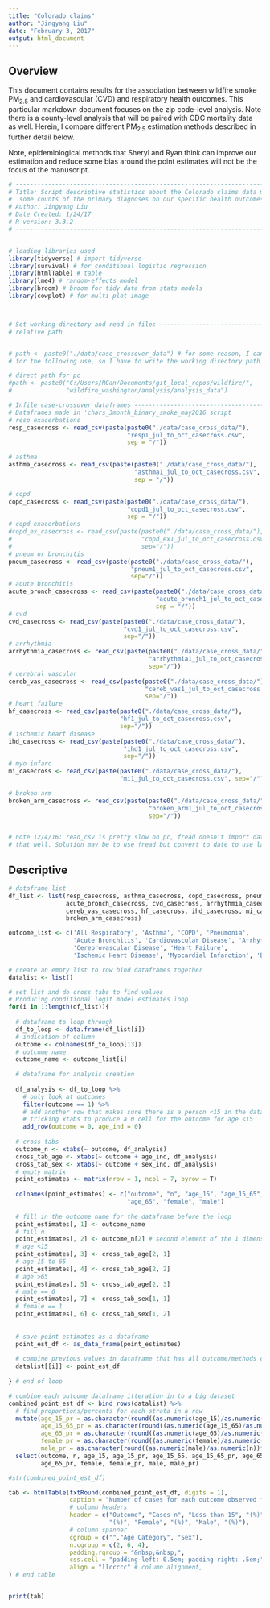 ---
title: "Colorado claims"
author: "Jingyang Liu"
date: "February 3, 2017"
output: html_document
---


## Overview
This document contains results for the association between wildfire smoke PM~2.5~ and cardiovascular (CVD) and respiratory health outcomes. This particular markdown document focuses on the zip code-level analysis. Note there is a county-level analysis that will be paired with CDC mortality data as well. Herein, I compare different PM~2.5~ estimation methods described in further detail below. 

Note, epidemiological methods that Sheryl and Ryan think can improve our estimation and reduce some bias around the point estimates will not be the focus of the manuscript. 

```{r setup, include=FALSE}



# ------------------------------------------------------------------------------
# Title: Script descriptive statistics about the Colorado claims data more than just 2012. 
#  some counts of the primary diagnoses on our specific health outcomes over that time frame.
# Author: Jingyang Liu
# Date Created: 1/24/17
# R version: 3.3.2
# ------------------------------------------------------------------------------


# loading libraries used
library(tidyverse) # import tidyverse
library(survival) # for conditional logistic regression
library(htmlTable) # table
library(lme4) # random-effects model
library(broom) # broom for tidy data from stats models
library(cowplot) # for multi plot image



# Set working directory and read in files --------------------------------------
# relative path


# path <- paste0("./data/case_crossover_data") # for some reason, I cannot use this command 
# for the following use, so I have to write the working directory path 12 times.

# direct path for pc
#path <- paste0("C:/Users/RGan/Documents/git_local_repos/wildfire/",
#               "wildfire_washington/analysis/analysis_data")

# Infile case-crossover dataframes ---------------------------------------------
# Dataframes made in 'chars_3month_binary_smoke_may2016 script
# resp exacerbations
resp_casecross <- read_csv(paste(paste0("./data/case_cross_data/"), 
                                 "resp1_jul_to_oct_casecross.csv", 
                                 sep = "/"))

# asthma
asthma_casecross <- read_csv(paste(paste0("./data/case_cross_data/"), 
                                   "asthma1_jul_to_oct_casecross.csv", 
                                   sep = "/")) 

# copd 
copd_casecross <- read_csv(paste(paste0("./data/case_cross_data/"), 
                                 "copd1_jul_to_oct_casecross.csv", 
                                 sep = "/"))
# copd exacerbations
#copd_ex_casecross <- read_csv(paste(paste0("./data/case_cross_data/"), 
#                                    "copd_ex1_jul_to_oct_casecross.csv",
#                                    sep="/"))
# pneum or bronchitis
pneum_casecross <- read_csv(paste(paste0("./data/case_cross_data/"), 
                                  "pneum1_jul_to_oct_casecross.csv",
                                  sep="/"))
# acute bronchitis
acute_bronch_casecross <- read_csv(paste(paste0("./data/case_cross_data/"), 
                                         "acute_bronch1_jul_to_oct_casecross.csv",
                                         sep = "/"))
# cvd
cvd_casecross <- read_csv(paste(paste0("./data/case_cross_data/"), 
                                "cvd1_jul_to_oct_casecross.csv",
                                sep="/"))
# arrhythmia
arrhythmia_casecross <- read_csv(paste(paste0("./data/case_cross_data/"), 
                                       "arrhythmia1_jul_to_oct_casecross.csv",
                                       sep="/"))
# cerebral vascular
cereb_vas_casecross <- read_csv(paste(paste0("./data/case_cross_data/"), 
                                      "cereb_vas1_jul_to_oct_casecross.csv",
                                      sep="/"))
# heart failure
hf_casecross <- read_csv(paste(paste0("./data/case_cross_data/"), 
                               "hf1_jul_to_oct_casecross.csv", 
                               sep="/"))
# ischemic heart disease
ihd_casecross <- read_csv(paste(paste0("./data/case_cross_data/"), 
                                "ihd1_jul_to_oct_casecross.csv",
                                sep="/"))
# myo infarc
mi_casecross <- read_csv(paste(paste0("./data/case_cross_data/"), 
                               "mi1_jul_to_oct_casecross.csv", sep="/"))

# broken arm
broken_arm_casecross <- read_csv(paste(paste0("./data/case_cross_data/"), 
                                       "broken_arm1_jul_to_oct_casecross.csv",
                                       sep="/"))


# note 12/4/16: read_csv is pretty slow on pc, fread doesn't import date variable 
# that well. Solution may be to use fread but convert to date to use later
```


## Descriptive

```{r descriptive table, echo = F, warning = F, results='asis'}
# dataframe list
df_list <- list(resp_casecross, asthma_casecross, copd_casecross, pneum_casecross,
                acute_bronch_casecross, cvd_casecross, arrhythmia_casecross,
                cereb_vas_casecross, hf_casecross, ihd_casecross, mi_casecross, 
                broken_arm_casecross)

outcome_list <- c('All Respiratory', 'Asthma', 'COPD', 'Pneumonia', 
                  'Acute Bronchitis', 'Cardiovascular Disease', 'Arrhythmia', 
                  'Cerebrovascular Disease', 'Heart Failure',
                  'Ischemic Heart Disease', 'Myocardial Infarction', 'Broken Arm')

# create an empty list to row bind dataframes together
datalist <- list()

# set list and do cross tabs to find values
# Producing conditional logit model estimates loop 
for(i in 1:length(df_list)){
  
  # dataframe to loop through
  df_to_loop <- data.frame(df_list[i])
  # indication of column
  outcome <- colnames(df_to_loop[13])
  # outcome name
  outcome_name <- outcome_list[i]
  
  # dataframe for analysis creation
  
  df_analysis <- df_to_loop %>% 
    # only look at outcomes
    filter(outcome == 1) %>%
    # add another row that makes sure there is a person <15 in the dataframe
    # tricking xtabs to produce a 0 cell for the outcome for age <15
    add_row(outcome = 0, age_ind = 0)
  
  # cross tabs
  outcome_n <- xtabs(~ outcome, df_analysis)
  cross_tab_age <- xtabs(~ outcome + age_ind, df_analysis)
  cross_tab_sex <- xtabs(~ outcome + sex_ind, df_analysis)
  # empty matrix
  point_estimates <- matrix(nrow = 1, ncol = 7, byrow = T)
  
  colnames(point_estimates) <- c("outcome", "n", "age_15", "age_15_65", 
                                 "age_65", "female", "male")
  
  # fill in the outcome name for the dataframe before the loop
  point_estimates[, 1] <- outcome_name
  # fill n
  point_estimates[, 2] <- outcome_n[2] # second element of the 1 dimension vector
  # age <15
  point_estimates[, 3] <- cross_tab_age[2, 1]
  # age 15 to 65
  point_estimates[, 4] <- cross_tab_age[2, 2]
  # age >65
  point_estimates[, 5] <- cross_tab_age[2, 3]
  # male == 0
  point_estimates[, 7] <- cross_tab_sex[1, 1]
  # female == 1
  point_estimates[, 6] <- cross_tab_sex[1, 2]
  
  
  # save point estimates as a dataframe
  point_est_df <- as_data_frame(point_estimates)
  
  # combine previous values in dataframe that has all outcome/methods comparisons
  datalist[[i]] <- point_est_df
  
} # end of loop

# combine each outcome dataframe itteration in to a big dataset
combined_point_est_df <- bind_rows(datalist) %>% 
  # find proportions/percents for each strata in a row
  mutate(age_15_pr = as.character(round((as.numeric(age_15)/as.numeric(n))*100,1)),
         age_15_65_pr = as.character(round((as.numeric(age_15_65)/as.numeric(n))*100,1)),
         age_65_pr = as.character(round((as.numeric(age_65)/as.numeric(n))*100,1)),
         female_pr = as.character(round((as.numeric(female)/as.numeric(n))*100,1)),
         male_pr = as.character(round((as.numeric(male)/as.numeric(n))*100,1))) %>% 
  select(outcome, n, age_15, age_15_pr, age_15_65, age_15_65_pr, age_65,
         age_65_pr, female, female_pr, male, male_pr)

#str(combined_point_est_df)

tab <- htmlTable(txtRound(combined_point_est_df, digits = 1), 
                 caption = "Number of cases for each outcome observed from July 1st to October 31st, 2012",
                 # column headers
                 header = c("Outcome", "Cases n", "Less than 15", "(%)", "15 to 65", "(%)", "Greater than 65",
                            "(%)", "Female", "(%)", "Male", "(%)"),
                 # column spanner
                 cgroup = c("","Age Category", "Sex"), 
                 n.cgroup = c(2, 6, 4),
                 padding.rgroup = "&nbsp;&nbsp;",
                 css.cell = "padding-left: 0.5em; padding-right: .5em;", # cell space
                 align = "llccccc" # column alignment,
) # end table


print(tab)

```



